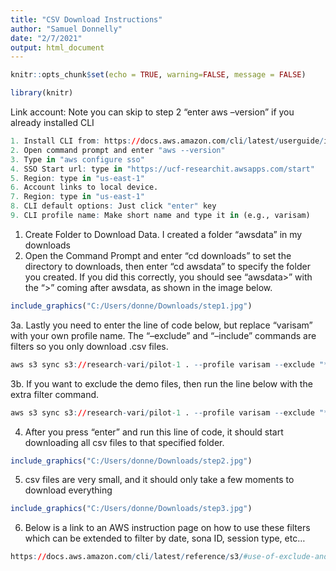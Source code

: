 ---
title: "CSV Download Instructions"
author: "Samuel Donnelly"
date: "2/7/2021"
output: html_document
---

```{r setup, include=FALSE}
knitr::opts_chunk$set(echo = TRUE, warning=FALSE, message = FALSE)
```

```{r, include=FALSE}
library(knitr)
```
Link account: Note you can skip to step 2 "enter aws --version" if you already installed CLI
```{r, eval=FALSE}
1. Install CLI from: https://docs.aws.amazon.com/cli/latest/userguide/install-cliv2-windows.html
2. Open command prompt and enter "aws --version"
3. Type in "aws configure sso"
4. SSO Start url: type in "https://ucf-researchit.awsapps.com/start"
5. Region: type in "us-east-1"
6. Account links to local device.
7. Region: type in "us-east-1"
8. CLI default options: Just click "enter" key
9. CLI profile name: Make short name and type it in (e.g., varisam)
```


1. Create Folder to Download Data. I created a folder "awsdata" in my downloads
2. Open the Command Prompt and enter "cd downloads" to set the directory to downloads, then enter "cd awsdata" to specify the folder you created. If you did this correctly, you should see "awsdata>" with the ">" coming after awsdata, as shown in the image below.
```{r, echo=FALSE}
include_graphics("C:/Users/donne/Downloads/step1.jpg")
```

3a. Lastly you need to enter the line of code below, but replace "varisam" with your own profile name. The "--exclude" and "--include" commands are filters so you only download .csv files.
```{r, eval=FALSE}
aws s3 sync s3://research-vari/pilot-1 . --profile varisam --exclude "*"  --include "*.csv"  
```

3b. If you want to exclude the demo files, then run the line below with the extra filter command.
```{r, eval=FALSE}
aws s3 sync s3://research-vari/pilot-1 . --profile varisam --exclude "*"  --include "*.csv" --exclude "*Demo.xml.csv"  
```

4. After you press "enter" and run this line of code, it should start downloading all csv files to that specified folder. 
```{r, echo=FALSE}
include_graphics("C:/Users/donne/Downloads/step2.jpg")
```

5. csv files are very small, and it should only take a few moments to download everything
```{r, echo=FALSE}
include_graphics("C:/Users/donne/Downloads/step3.jpg")
```

6. Below is a link to an AWS instruction page on how to use these filters which can be extended to filter by date, sona ID, session type, etc...
```{r, eval=FALSE}
https://docs.aws.amazon.com/cli/latest/reference/s3/#use-of-exclude-and-include-filters

```


